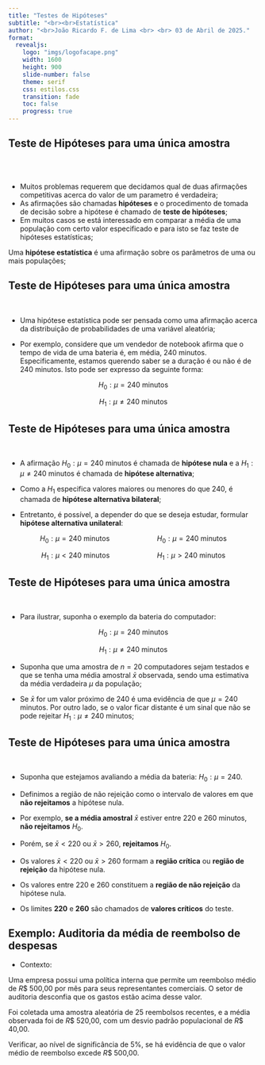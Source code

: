 ```yaml
---
title: "Testes de Hipóteses"
subtitle: "<br><br>Estatística"
author: "<br>João Ricardo F. de Lima <br> <br> 03 de Abril de 2025."
format: 
  revealjs:
    logo: "imgs/logofacape.png"
    width: 1600
    height: 900
    slide-number: false
    theme: serif
    css: estilos.css
    transition: fade
    toc: false
    progress: true
---
```


## Teste de Hipóteses para uma única amostra

<br> <br>

- Muitos problemas requerem que decidamos qual de duas afirmações competitivas acerca do valor de um parametro é verdadeira;
- As afirmações são chamadas **hipóteses** e o procedimento de tomada de decisão sobre a hipótese é chamado de **teste de hipóteses**;
- Em muitos casos se está interessado em comparar a média de uma população com certo valor especificado e para isto se faz teste de hipóteses estatísticas;


::: {.callout-note title="Hipótese Estatística"}
Uma **hipótese estatística** é uma afirmação sobre os parâmetros de uma ou mais populações;
:::

## Teste de Hipóteses para uma única amostra

<br>

- Uma hipótese estatística pode ser pensada como uma afirmação acerca da distribuição de probabilidades de uma variável aleatória;

- Por exemplo, considere que um vendedor de notebook afirma que o tempo de vida de uma bateria é, em média, 240 minutos. Especificamente, estamos querendo saber se a duração é ou não é de 240 minutos. Isto pode ser expresso da seguinte forma:

$$
H_0:\mu=240 \text{ minutos}
$$

$$
H_1:\mu \ne 240 \text{ minutos}
$$


## Teste de Hipóteses para uma única amostra

<br>

- A afirmação $H_0:\mu=240$ minutos é chamada de **hipótese nula** e a $H_1:\mu \neq 240$ minutos é chamada de **hipótese alternativa**;

- Como a $H_1$ especifica valores maiores ou menores do que 240, é chamada de **hipótese alternativa bilateral**;

- Entretanto, é possível, a depender do que se deseja estudar, formular **hipótese alternativa unilateral**:

$$
H_0:\mu=240 \text{ minutos}  \qquad \qquad \qquad H_0:\mu=240 \text{ minutos}
$$

$$
H_1:\mu < 240 \text{ minutos} \qquad \qquad \qquad H_1:\mu > 240 \text{ minutos}
$$

## Teste de Hipóteses para uma única amostra

<br>

- Para ilustrar, suponha o exemplo da bateria do computador:

$$
H_0:\mu=240 \text{ minutos}
$$

$$
H_1:\mu \ne 240 \text{ minutos}
$$

- Suponha que uma amostra de $n=20$ computadores sejam testados e que se tenha uma média amostral $\bar{x}$ observada, sendo uma estimativa da média verdadeira $\mu$ da população;

- Se $\bar{x}$ for um valor próximo de 240 é uma evidência de que $\mu=240$ minutos. Por outro lado, se o valor ficar distante é um sinal que não se pode rejeitar $H_1:\mu \ne 240$ minutos;

## Teste de Hipóteses para uma única amostra

<br>

- Suponha que estejamos avaliando a média da bateria: $H_0: \mu = 240$.

- Definimos a região de não rejeição como o intervalo de valores em que **não rejeitamos** a hipótese nula.

- Por exemplo, **se a média amostral** $\bar{x}$ estiver entre 220 e 260 minutos, **não rejeitamos** $H_0$.

- Porém, se $\bar{x} < 220$ ou $\bar{x} > 260$, **rejeitamos** $H_0$.

- Os valores $\bar{x} < 220$ ou $\bar{x} > 260$ formam a **região crítica** ou **região de rejeição** da hipótese nula.

- Os valores entre 220 e 260 constituem a **região de não rejeição** da hipótese nula.

- Os limites **220** e **260** são chamados de **valores críticos** do teste.

## Exemplo: Auditoria da média de reembolso de despesas

- Contexto:

Uma empresa possui uma política interna que permite um reembolso médio de $R\$$ 500,00 por mês para seus representantes comerciais. O setor de auditoria desconfia que os gastos estão acima desse valor.

Foi coletada uma amostra aleatória de 25 reembolsos recentes, e a média observada foi de $R\$$ 520,00, com um desvio padrão populacional de $R\$$ 40,00.

Verificar, ao nível de significância de 5%, se há evidência de que o valor médio de reembolso excede $R\$$ 500,00.

